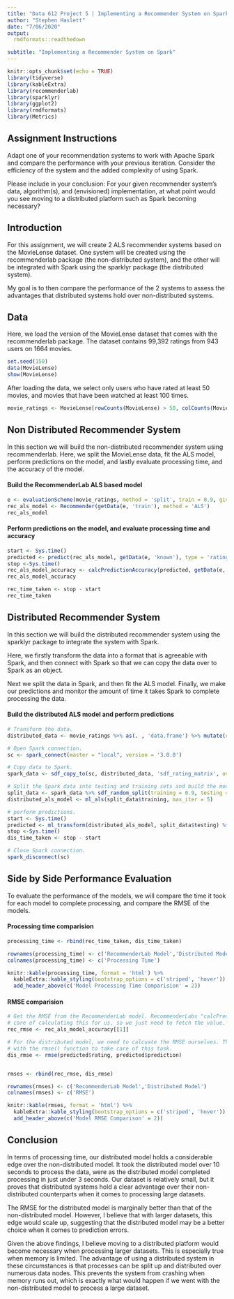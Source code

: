 ```yaml
---
title: "Data 612 Project 5 | Implementing a Recommender System on Spark"
author: "Stephen Haslett"
date: "7/06/2020"
output:
  rmdformats::readthedown

subtitle: "Implementing a Recommender System on Spark"
---
```


```r
knitr::opts_chunk$set(echo = TRUE)
library(tidyverse)
library(kableExtra)
library(recommenderlab)
library(sparklyr)
library(ggplot2)
library(rmdformats)
library(Metrics)
```

## Assignment Instructions
Adapt one of your recommendation systems to work with Apache Spark and compare the performance with your previous iteration.
Consider the efficiency of the system and the added complexity of using Spark.

Please include in your conclusion: For your given recommender system’s data, algorithm(s), and (envisioned) implementation, at
what point would you see moving to a distributed platform such as Spark becoming necessary?

## Introduction
For this assignment, we will create 2 ALS recommender systems based on the MovieLense dataset. One system will be created using the
recommenderlab package (the non-distributed system), and the other will be integrated with Spark using the sparklyr package (the distributed system).

My goal is to then compare the performance of the 2 systems to assess the advantages that distributed systems hold over non-distributed systems.

## Data
Here, we load the version of the MovieLense dataset that comes with the recommenderlab package. The dataset contains 99,392 ratings
from 943 users on 1664 movies.
```r
set.seed(150)
data(MovieLense)
show(MovieLense)
```

After loading the data, we select only users who have rated at least 50 movies, and movies that have been watched at least 100 times.
```r
movie_ratings <- MovieLense[rowCounts(MovieLense) > 50, colCounts(MovieLense) > 100]
```


## Non Distributed Recommender System
In this section we will build the non-distributed recommender system using recommenderlab. Here, we split the MovieLense data,
fit the ALS model, perform predictions on the model, and lastly evaluate processing time, and the accuracy of the model.

#### Build the RecommenderLab ALS based model
```r
e <- evaluationScheme(movie_ratings, method = 'split', train = 0.9, given = 15)
rec_als_model <- Recommender(getData(e, 'train'), method = 'ALS')
rec_als_model
```

#### Perform predictions on the model, and evaluate processing time and accuracy
```r
start <- Sys.time()
predicted <- predict(rec_als_model, getData(e, 'known'), type = 'ratings')
stop <-Sys.time()
rec_als_model_accuracy <- calcPredictionAccuracy(predicted, getData(e, 'unknown'))
rec_als_model_accuracy

rec_time_taken <- stop - start
rec_time_taken
```

## Distributed Recommender System
In this section we will build the distributed recommender system using the sparklyr package to integrate the system with Spark.

Here, we firstly transform the data into a format that is agreeable with Spark, and then connect with Spark so that we can copy the
data over to Spark as an object.

Next we split the data in Spark, and then fit the ALS model. Finally, we make our predictions and monitor
the amount of time it takes Spark to complete processing the data.

#### Build the distributed ALS model and perform predictions
```r
# Transform the data.
distributed_data <- movie_ratings %>% as(. , 'data.frame') %>% mutate(user = as.numeric(user), item = as.numeric(item)) 

# Open Spark connection.
sc <- spark_connect(master = "local", version = '3.0.0')

# Copy data to Spark.
spark_data <- sdf_copy_to(sc, distributed_data, 'sdf_rating_matrix', overwrite = TRUE)

# Split the Spark data into testing and training sets and build the model.
split_data <- spark_data %>% sdf_random_split(training = 0.9, testing = 0.2)
distributed_als_model <- ml_als(split_data$training, max_iter = 5)

# perform predictions.
start <- Sys.time()
predicted <- ml_transform(distributed_als_model, split_data$testing) %>% collect()
stop <-Sys.time()
dis_time_taken <- stop - start

# Close Spark connection.
spark_disconnect(sc)
```


## Side by Side Performance Evaluation
To evaluate the performance of the models, we will compare the time it took for each model to complete processing, and compare the RMSE of the models.

#### Processing time comparision

```r
processing_time <- rbind(rec_time_taken, dis_time_taken)

rownames(processing_time) <- c('RecommenderLab Model','Distributed Model')
colnames(processing_time) <- c('Processing Time')

knitr::kable(processing_time, format = 'html') %>%
  kableExtra::kable_styling(bootstrap_options = c('striped', 'hover')) %>% 
  add_header_above(c('Model Processing Time Comparision' = 2))
```

#### RMSE comparision

```r
# Get the RMSE from the RecommenderLab model. RecommenderLabs "calcPredictionAccuracy()" function takes
# care of calculating this for us, so we just need to fetch the value.
rec_rmse <- rec_als_model_accuracy[[1]]

# For the distributed model, we need to calcuate the RMSE ourselves. The Metrics package provides us
# with the rmse() function to take care of this task.
dis_rmse <- rmse(predicted$rating, predicted$prediction)


rmses <- rbind(rec_rmse, dis_rmse)

rownames(rmses) <- c('RecommenderLab Model','Distributed Model')
colnames(rmses) <- c('RMSE')

knitr::kable(rmses, format = 'html') %>%
  kableExtra::kable_styling(bootstrap_options = c('striped', 'hover')) %>% 
  add_header_above(c('Model RMSE Comparison' = 2))
```


## Conclusion
In terms of processing time, our distributed model holds a considerable edge over the non-distributed model. It took the distributed model over 10 seconds to process the data, were as the distributed model completed processing in just under 3 seconds. Our dataset is relatively small, but it proves that distributed systems hold a clear advantage over their non-distributed counterparts when it comes to processing large datasets.

The RMSE for the distributed model is marginally better than that of the non-distributed model. However, I believe that with larger datasets, this edge would scale up, suggesting that the distributed model may be a better choice when it comes to prediction errors.

Given the above findings, I believe moving to a distributed platform would become necessary when processing larger datasets. This is especially true when memory is limited. The advantage of using a distributed system in these circumstances is that processes can be split up and distributed over numerous data nodes. This prevents the system from crashing when memory runs out, which is exactly what would happen if we went with the non-distributed model to process a large dataset.